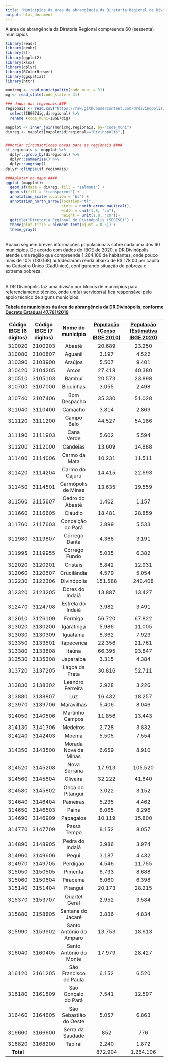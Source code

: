```yaml
---
title: "Municípios da área de abrangência da Diretoria Regional de Divinópolis"
output: html_document
---
```


A área de abrangência da Diretoria Regional compreende 60 (sessenta) municípios

```r
library(readr)
library(geobr)
library(sf)
library(ggplot2)
library(xlsx)
library(dplyr)
library(RColorBrewer)
library(ggspatial)
library(httr)

municmg <- read_municipality(code_muni = 31)
mg <- read_state(code_state = 31)

### dados das regionais ###
regionais <- read.csv("https://raw.githubusercontent.com/drdivinopolis/blogdaregional/master/data/regionais.csv", sep = ";" ) %>%
  select(IBGE7dig,diregional) %>% 
  rename (code_muni=IBGE7dig)

mapplot <- inner_join(municmg,regionais, by="code_muni")
divreg <- mapplot[mapplot$diregional=="Divinopolis",] 


###criar circunscricoes novas para as regionais ####
sf_regionais <- mapplot %>% 
  dplyr::group_by(diregional) %>% 
  dplyr::summarise() %>% 
  dplyr::ungroup()
dplyr::glimpse(sf_regionais)

```



```r
####plotar no mapa ####
ggplot (mapplot)+
  geom_sf(data = divreg, fill = "salmon1") +
  geom_sf(fill = "transparent") +
  annotation_scale(location = "bl") +
  annotation_north_arrow(location="tl", 
                         style = north_arrow_nautical(),
                         width = unit(1.8, "cm"),
                         height = unit(1.8, "cm"))+
  ggtitle("Diretoria Regional de Divinópolis (SEDESE)") +
  theme(plot.title = element_text(hjust = 0.5)) +
  theme_gray()
```


<br> Abaixo seguem breves informações populacionais sobre cada uma dos 60 municípios. De acordo com dados do IBGE de 2020, a DR Divinópolis atende uma região que compreende 1.264.106 de habitantes, onde pouco mais de 10% (130.168) autodeclaram renda abaixo de R$ 178,00 per capita no Cadastro Único (CadÚnico), configurando situação de pobreza e extrema pobreza. 

<br> A DR Divinópolis faz uma divisão por blocos de municípios para referenciamento técnico, onde um(a) servidor(a) fica responsável pelo apoio técnico de alguns municípios. 
<br>



**Tabela de municípios da área de abrangência da DR Divinópolis, conforme** [**Decreto Estadual 47.761/2019**](http://social.mg.gov.br/images/Diretorias_regionais/decreto_47067.pdf)

| **Código IBGE (6   dígitos)** 	| **Código IBGE (7 dígitos)** 	|  **Nome do município**  	|  [**População (Censo IBGE   2010)**](http://www.atlasbrasil.org.br/acervo/biblioteca) 	|  [**População (Estimativa IBGE   2020)**](https://www.ibge.gov.br/estatisticas/sociais/populacao/9103-estimativas-de-populacao.html?=&t=resultados) 	|
|:-----------------------------:	|:---------------------------:	|:-----------------------:	|:-------------------------------------------------------------------------------------:	|:---------------------------------------------------------------------------------------------------------------------------------------------------:	|
|             310020            	|           3100203           	|          Abaeté         	|                                         20.689                                        	|                                                                        23.250                                                                       	|
|             310080            	|           3100807           	|         Aguanil         	|                                         3.197                                         	|                                                                        4.522                                                                        	|
|             310390            	|           3103900           	|         Araújos         	|                                         5.507                                         	|                                                                        9.401                                                                        	|
|             310420            	|           3104205           	|          Arcos          	|                                         27.418                                        	|                                                                        40.380                                                                       	|
|             310510            	|           3105103           	|          Bambuí         	|                                         20.573                                        	|                                                                        23.898                                                                       	|
|             310700            	|           3107000           	|        Biquinhas        	|                                         3.055                                         	|                                                                        2.498                                                                        	|
|             310740            	|           3107406           	|       Bom Despacho      	|                                         35.330                                        	|                                                                        51.028                                                                       	|
|             311040            	|           3110400           	|         Camacho         	|                                         3.814                                         	|                                                                        2.869                                                                        	|
|             311120            	|           3111200           	|        Campo Belo       	|                                         44.527                                        	|                                                                        54.186                                                                       	|
|             311190            	|           3111903           	|        Cana Verde       	|                                         5.602                                         	|                                                                        5.594                                                                        	|
|             311200            	|           3112000           	|         Candeias        	|                                         13.609                                        	|                                                                        14.888                                                                       	|
|             311400            	|           3114006           	|      Carmo da Mata      	|                                         10.231                                        	|                                                                        11.511                                                                       	|
|             311420            	|           3114204           	|     Carmo do Cajuru     	|                                         14.415                                        	|                                                                        22.693                                                                       	|
|             311450            	|           3114501           	|   Carmópolis de Minas   	|                                         13.635                                        	|                                                                        19.559                                                                       	|
|             311560            	|           3115607           	|     Cedro do Abaeté     	|                                         1.402                                         	|                                                                        1.157                                                                        	|
|             311660            	|           3116605           	|         Cláudio         	|                                         18.481                                        	|                                                                        28.859                                                                       	|
|             311760            	|           3117603           	|    Conceição do Pará    	|                                         3.899                                         	|                                                                        5.533                                                                        	|
|             311980            	|           3119807           	|      Córrego Danta      	|                                         4.368                                         	|                                                                        3.191                                                                        	|
|             311995            	|           3119955           	|      Córrego Fundo      	|                                         5.035                                         	|                                                                        6.382                                                                        	|
|             312020            	|           3120201           	|         Cristais        	|                                         8.842                                         	|                                                                        12.931                                                                       	|
|             312060            	|           3120607           	|       Crucilândia       	|                                         4.579                                         	|                                                                        5.054                                                                        	|
|             312230            	|           3122306           	|       Divinópolis       	|                                        151.588                                        	|                                                                       240.408                                                                       	|
|             312320            	|           3123205           	|     Dores do Indaiá     	|                                         13.887                                        	|                                                                        13.427                                                                       	|
|             312470            	|           3124708           	|    Estrela do Indaiá    	|                                         3.982                                         	|                                                                        3.491                                                                        	|
|             312610            	|           3126109           	|         Formiga         	|                                         56.720                                        	|                                                                        67.822                                                                       	|
|             313020            	|           3130200           	|        Igaratinga       	|                                         5.986                                         	|                                                                        11.005                                                                       	|
|             313030            	|           3130309           	|         Iguatama        	|                                         8.362                                         	|                                                                        7.923                                                                        	|
|             313350            	|           3133501           	|       Itapecerica       	|                                         22.356                                        	|                                                                        21.761                                                                       	|
|             313380            	|           3133808           	|          Itaúna         	|                                         66.395                                        	|                                                                        93.847                                                                       	|
|             313530            	|           3135308           	|        Japaraíba        	|                                         3.315                                         	|                                                                        4.384                                                                        	|
|             313720            	|           3137205           	|      Lagoa da Prata     	|                                         30.816                                        	|                                                                        52.711                                                                       	|
|             313830            	|           3138302           	|     Leandro Ferreira    	|                                         2.928                                         	|                                                                        3.226                                                                        	|
|             313880            	|           3138807           	|           Luz           	|                                         16.432                                        	|                                                                        18.257                                                                       	|
|             313970            	|           3139706           	|        Maravilhas       	|                                         5.406                                         	|                                                                        8.046                                                                        	|
|             314050            	|           3140506           	|     Martinho Campos     	|                                         11.856                                        	|                                                                        13.443                                                                       	|
|             314130            	|           3141306           	|         Medeiros        	|                                         2.728                                         	|                                                                        3.832                                                                        	|
|             314240            	|           3142403           	|          Moema          	|                                         5.505                                         	|                                                                        7.554                                                                        	|
|             314350            	|           3143500           	|   Morada Nova de Minas  	|                                         6.659                                         	|                                                                        8.910                                                                        	|
|             314520            	|           3145208           	|       Nova Serrana      	|                                         17.913                                        	|                                                                       105.520                                                                       	|
|             314560            	|           3145604           	|         Oliveira        	|                                         32.222                                        	|                                                                        41.840                                                                       	|
|             314580            	|           3145802           	|     Onça do Pitangui    	|                                         3.022                                         	|                                                                        3.152                                                                        	|
|             314640            	|           3146404           	|        Paineiras        	|                                         5.235                                         	|                                                                        4.462                                                                        	|
|             314650            	|           3146503           	|          Pains          	|                                         8.065                                         	|                                                                        8.296                                                                        	|
|             314690            	|           3146909           	|        Papagaios        	|                                         10.119                                        	|                                                                        15.800                                                                       	|
|             314770            	|           3147709           	|       Passa Tempo       	|                                         8.152                                         	|                                                                        8.057                                                                        	|
|             314890            	|           3148905           	|     Pedra do Indaiá     	|                                         3.986                                         	|                                                                        3.974                                                                        	|
|             314960            	|           3149606           	|          Pequi          	|                                         3.187                                         	|                                                                        4.432                                                                        	|
|             314970            	|           3149705           	|         Perdigão        	|                                         4.546                                         	|                                                                        11.755                                                                       	|
|             315050            	|           3150505           	|         Pimenta         	|                                         6.733                                         	|                                                                        8.688                                                                        	|
|             315060            	|           3150604           	|         Piracema        	|                                         6.060                                         	|                                                                        6.398                                                                        	|
|             315140            	|           3151404           	|         Pitangui        	|                                         20.173                                        	|                                                                        28.215                                                                       	|
|             315370            	|           3153707           	|      Quartel Geral      	|                                         2.952                                         	|                                                                        3.584                                                                        	|
|             315880            	|           3158805           	|    Santana do Jacaré    	|                                         3.836                                         	|                                                                        4.834                                                                        	|
|             315990            	|           3159902           	| Santo Antônio do Amparo 	|                                         13.753                                        	|                                                                        18.613                                                                       	|
|             316040            	|           3160405           	|  Santo Antônio do Monte 	|                                         17.979                                        	|                                                                        28.427                                                                       	|
|             316120            	|           3161205           	|  São Francisco de Paula 	|                                         6.152                                         	|                                                                        6.520                                                                        	|
|             316180            	|           3161809           	|   São Gonçalo do Pará   	|                                         7.541                                         	|                                                                        12.597                                                                       	|
|             316460            	|           3164605           	|  São Sebastião do Oeste 	|                                         5.057                                         	|                                                                        6.863                                                                        	|
|             316660            	|           3166600           	|     Serra da Saudade    	|                                          852                                          	|                                                                         776                                                                         	|
|             316820            	|           3168200           	|         Tapiraí         	|                                         2.240                                         	|                                                                        1.872                                                                        	|
|           **Total**           	|                             	|                         	|                                        872.904                                        	|                                                                      1.264.106                                                                      	|


